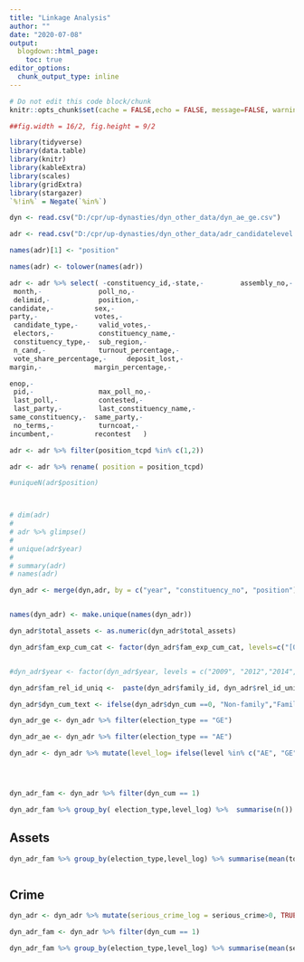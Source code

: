 ```yaml
---
title: "Linkage Analysis"
author: ""
date: "2020-07-08"
output:
  blogdown::html_page:
    toc: true
editor_options: 
  chunk_output_type: inline
---
```

```r
# Do not edit this code block/chunk
knitr::opts_chunk$set(cache = FALSE,echo = FALSE, message=FALSE, warning = FALSE)

##fig.width = 16/2, fig.height = 9/2

library(tidyverse)
library(data.table)
library(knitr)
library(kableExtra)
library(scales)
library(gridExtra)
library(stargazer)
`%!in%` = Negate(`%in%`)
```


```r

dyn <- read.csv("D:/cpr/up-dynasties/dyn_other_data/dyn_ae_ge.csv")


```

```r

adr <- read.csv("D:/cpr/up-dynasties/dyn_other_data/adr_candidatelevel.csv", stringsAsFactors = FALSE)

names(adr)[1] <- "position"

names(adr) <- tolower(names(adr))

adr <- adr %>% select( -constituency_id,-state,-         assembly_no,-              
 month,-              poll_no,-           
 delimid,-            position,-          
candidate,-          sex,-               
party,-              votes,-             
 candidate_type,-     valid_votes,-       
 electors,-           constituency_name,- 
 constituency_type,-  sub_region,-        
 n_cand,-             turnout_percentage,-
 vote_share_percentage,-     deposit_lost,-      
margin,-             margin_percentage,- 

enop,-              
 pid,-                max_poll_no,-       
 last_poll,-          contested,-         
 last_party,-         last_constituency_name,-                     
same_constituency,-  same_party,-        
 no_terms,-           turncoat,-          
incumbent,-          recontest   )

adr <- adr %>% filter(position_tcpd %in% c(1,2))

adr <- adr %>% rename( position = position_tcpd)

#uniqueN(adr$position)



# dim(adr)
# 
# adr %>% glimpse()
# 
# unique(adr$year)
# 
# summary(adr)
# names(adr)


```

```r


dyn_adr <- merge(dyn,adr, by = c("year", "constituency_no", "position"))


names(dyn_adr) <- make.unique(names(dyn_adr))

dyn_adr$total_assets <- as.numeric(dyn_adr$total_assets)

dyn_adr$fam_exp_cum_cat <- factor(dyn_adr$fam_exp_cum_cat, levels=c("[0,1)","[1,6)","[6,11)","[11,21)","[21,Inf]"))


#dyn_adr$year <- factor(dyn_adr$year, levels = c("2009", "2012","2014","2017","2019"))

dyn_adr$fam_rel_id_uniq <-  paste(dyn_adr$family_id, dyn_adr$rel_id_uniq,sep = "")

dyn_adr$dyn_cum_text <- ifelse(dyn_adr$dyn_cum ==0, "Non-family","Family")

dyn_adr_ge <- dyn_adr %>% filter(election_type == "GE")

dyn_adr_ae <- dyn_adr %>% filter(election_type == "AE")
```



```r
dyn_adr <- dyn_adr %>% mutate(level_log= ifelse(level %in% c("AE", "GE"), FALSE, TRUE))




dyn_adr_fam <- dyn_adr %>% filter(dyn_cum == 1)

dyn_adr_fam %>% group_by( election_type,level_log) %>%  summarise(n()) %>%  kable(caption = "Summary table of individuals from families with and without linkages \n AE: 2012-2017, GE: 2009-2019", col.names = c("Election_type","Linkage", "Count"))  %>% kable_styling(bootstrap_options = "striped")
```


## Assets

```r
dyn_adr_fam %>% group_by(election_type,level_log) %>% summarise(mean(total_assets, trim = .1),mean(total_movable_assets_totals, trim = .1),mean(total_immovable_assets_totals, trim = .1)) %>% kable(caption = "Average assets among families with and without linkages", col.names = c("Election_type","Linkage", "Total assets", "Movable Assets", "Immovable Assets"))  %>% kable_styling(bootstrap_options = "striped")



```


## Crime


```r
dyn_adr <- dyn_adr %>% mutate(serious_crime_log = serious_crime>0, TRUE, FALSE)

dyn_adr_fam <- dyn_adr %>% filter(dyn_cum == 1)

dyn_adr_fam %>% group_by(election_type,level_log) %>% summarise(mean(serious_crime_log)) %>% kable(caption = "Serious criminal cases among families with and without linkages", col.names = c("Election_type","Linkage", "Proportion"), digits = 2)  %>% kable_styling(bootstrap_options = "striped")


```








